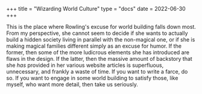 +++
title = "Wizarding World Culture"
type = "docs"
date = 2022-06-30
+++

This is the place where Rowling's excuse for world building falls down most.
From my perspective, she cannot seem to decide if she wants to actually build a
hidden society living in parallel with the non-magical one, or if she is making
magical families different simply as an excuse for humor.  If the former, then
some of the more ludicrous elements she has introduced are flaws in the design.
If the latter, then the massive amount of backstory that she *has* provided in
her various website articles is superfluous, unnecessary, and frankly a waste
of time.  If you want to write a farce, do so.  If you want to engage in some
world building to satisfy those, like myself, who want more detail, then take
us seriously. 
